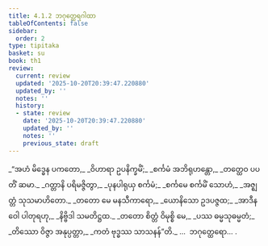 ```yaml
---
title: 4.1.2 ဘဂုတ္ထေရဂါထာ
tableOfContents: false
sidebar:
  order: 2
type: tipitaka
basket: su
book: th1
review:
  current: review
  updated: '2025-10-20T20:39:47.220880'
  updated_by: ''
  notes: ''
  history:
  - state: review
    date: '2025-10-20T20:39:47.220880'
    updated_by: ''
    notes: ''
    previous_state: draft
---
```



<DynamicBreadcrumb />


<ReviewStatus review={frontmatter.review} showDetails={true} />

<HypothesisAnnotation frontmatter={frontmatter} />

<Division number="271" book="th1" e="ch" v="19" p="269">

<Paragraph number="508" type="verses" book="th1">
_“အဟံ မိဒ္ဓေန ပကတော,_  
_ဝိဟာရာ ဥပနိက္ခမိံ;_  
_စင်္ကမံ အဘိရုဟန္တော,_  
_တတ္ထေဝ ပပတိံ ဆမာ._  

</Paragraph>

</Division>
<Division number="272" book="th1" e="ch" v="19" p="269">

<Paragraph number="509" type="verses" book="th1">
_ဂတ္တာနိ ပရိမဇ္ဇိတွာ,_  
_ပုနပါရုယှ စင်္ကမံ;_  
_စင်္ကမေ စင်္ကမိံ သောဟံ,_  
_အဇ္ဈတ္တံ သုသမာဟိတော._  

</Paragraph>

</Division>
<Division number="273" book="th1" e="ch" v="19" p="269">

<Paragraph number="510" type="verses" book="th1">
_တတော မေ မနသီကာရော,_  
_ယောနိသော ဥဒပဇ္ဇထ;_  
_အာဒီနဝေါ ပါတုရဟု,_  
_နိဗ္ဗိဒါ သမတိဋ္ဌထ._  

</Paragraph>

</Division>
<Division number="274" book="th1" e="ch" v="19" p="269">

<Paragraph number="511" type="verses" book="th1">
_တတော စိတ္တံ ဝိမုစ္စိ မေ,_  
_ပဿ ဓမ္မသုဓမ္မတံ;_  
_တိဿော ဝိဇ္ဇာ အနုပ္ပတ္တာ,_  
_ကတံ ဗုဒ္ဓဿ သာသနန်”တိ._  


</Paragraph>
</Division>

<Paragraph number="512" type="center" book="th1">
…  ဘဂုတ္ထေရော… .
</Paragraph>